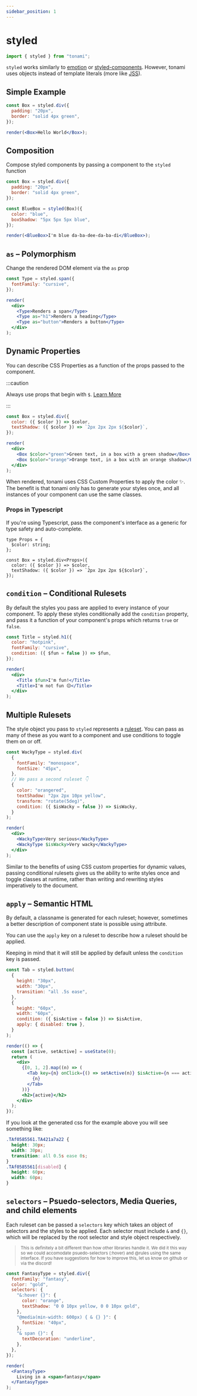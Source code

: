 ```yaml
---
sidebar_position: 1
---
```



# styled

```jsx
import { styled } from "tonami";
```

`styled` works similarly to [emotion](https://github.com/emotion-js/emotion) or [styled-components](https://github.com/styled-components/styled-components). However, tonami uses objects instead of template literals (more like [JSS](https://github.com/cssinjs/jss)).

## Simple Example

```jsx live noInline
const Box = styled.div({
  padding: "20px",
  border: "solid 4px green",
});

render(<Box>Hello World</Box>);
```

## Composition

Compose styled components by passing a component to the `styled` function

```jsx live noInline
const Box = styled.div({
  padding: "20px",
  border: "solid 4px green",
});

const BlueBox = styled(Box)({
  color: "blue",
  boxShadow: "5px 5px 5px blue",
});

render(<BlueBox>I'm blue da-ba-dee-da-ba-di</BlueBox>);
```

## `as` – Polymorphism

Change the rendered DOM element via the `as` prop

```jsx live noInline
const Type = styled.span({
  fontFamily: "cursive",
});

render(
  <div>
    <Type>Renders a span</Type>
    <Type as="h1">Renders a heading</Type>
    <Type as="button">Renders a button</Type>
  </div>
);
```

## Dynamic Properties

You can describe CSS Properties as a function of the props passed to the component.

:::caution

Always use props that begin with `$`. [Learn More](/api/options#transient-props)

:::

```jsx live noInline
const Box = styled.div({
  color: ({ $color }) => $color,
  textShadow: ({ $color }) => `2px 2px 2px ${$color}`,
});

render(
  <div>
    <Box $color="green">Green text, in a box with a green shadow</Box>
    <Box $color="orange">Orange text, in a box with an orange shadow</Box>
  </div>
);
```

When rendered, tonami uses CSS Custom Properties to apply the color ✨. The benefit is that tonami only has to generate your styles once, and all instances of your component can use the same classes.

### Props in Typescript

If you're using Typescript, pass the component's interface as a generic for type safety and auto-complete.

```tsx
type Props = {
  $color: string;
};

const Box = styled.div<Props>({
  color: ({ $color }) => $color,
  textShadow: ({ $color }) => `2px 2px 2px ${$color}`,
});
```

## `condition` – Conditional Rulesets

By default the styles you pass are applied to every instance of your component. To apply these styles conditionally add the `condition` property, and pass it a function of your component's props which returns `true` or `false`.

```jsx live noInline
const Title = styled.h1({
  color: "hotpink",
  fontFamily: "cursive",
  condition: ({ $fun = false }) => $fun,
});

render(
  <div>
    <Title $fun>I'm fun!</Title>
    <Title>I'm not fun 😔</Title>
  </div>
);
```

## Multiple Rulesets

The style object you pass to `styled` represents a [ruleset](https://developer.mozilla.org/en-US/docs/Web/CSS/Syntax#css_rulesets). You can pass as many of these as you want to a component and use conditions to toggle them on or off.

```jsx live noInline
const WackyType = styled.div(
  {
    fontFamily: "monospace",
    fontSize: "45px",
  },
  // We pass a second ruleset 👇
  {
    color: "orangered",
    textShadow: "2px 2px 10px yellow",
    transform: "rotate(5deg)",
    condition: ({ $isWacky = false }) => $isWacky,
  }
);

render(
  <div>
    <WackyType>Very serious</WackyType>
    <WackyType $isWacky>Very wacky</WackyType>
  </div>
);
```

Similar to the benefits of using CSS custom properties for dynamic values, passing conditional rulesets gives us the ability to write styles once and toggle classes at runtime, rather than writing and rewriting styles imperatively to the document.

## `apply` – Semantic HTML

By default, a classname is generated for each ruleset; however, sometimes a better description of component state is possible using attribute.

<TweetWrapper>
  <TwitterTweetEmbed tweetId={"1389225898193293313"} />
</TweetWrapper>

You can use the `apply` key on a ruleset to describe how a ruleset should be applied.

Keeping in mind that it will still be applied by default unless the `condition` key is passed.

```jsx live noInline
const Tab = styled.button(
  {
    height: "30px",
    width: "30px",
    transition: "all .5s ease",
  },
  {
    height: "60px",
    width: "60px",
    condition: ({ $isActive = false }) => $isActive,
    apply: { disabled: true },
  }
);

render(() => {
  const [active, setActive] = useState(0);
  return (
    <div>
      {[0, 1, 2].map((n) => (
        <Tab key={n} onClick={() => setActive(n)} $isActive={n === active}>
          {n}
        </Tab>
      ))}
      <h2>{active}</h2>
    </div>
  );
});
```

If you look at the generated css for the example above you will see something like:

```css
.TAf0585561.TA421a7a22 {
  height: 30px;
  width: 30px;
  transition: all 0.5s ease 0s;
}
.TAf0585561[disabled] {
  height: 60px;
  width: 60px;
}
```

## `selectors` – Psuedo-selectors, Media Queries, and child elements

Each ruleset can be passed a `selectors` key which takes an object of selectors and the styles to be applied. Each selector must include `&` and `{}`, which will be replaced by the root selector and style object respectively.

> <small>
>   This is definitely a bit different than how other libraries handle it. We
>   did it this way so we could accomodate psuedo-selectors (:hover) and @rules
>   using the same interface. If you have suggestions for how to improve this,
>   let us know on github or via the discord!
> </small>

```jsx live noInline
const FantasyType = styled.div({
  fontFamily: "fantasy",
  color: "gold",
  selectors: {
    "&:hover {}": {
      color: "orange",
      textShadow: "0 0 10px yellow, 0 0 10px gold",
    },
    "@media(min-width: 600px) { & {} }": {
      fontSize: "40px",
    },
    "& span {}": {
      textDecoration: "underline",
    },
  },
});

render(
  <FantasyType>
    Living in a <span>fantasy</span>
  </FantasyType>
);
```
